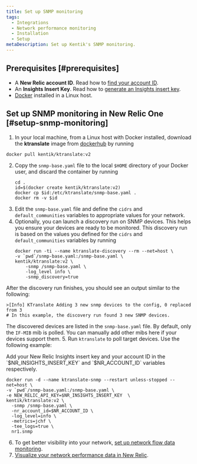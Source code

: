 ```yaml
---
title: Set up SNMP monitoring
tags:
  - Integrations
  - Network performance monitoring
  - Installation
  - Setup
metaDescription: Set up Kentik's SNMP monitoring.
---
```


## Prerequisites [#prerequisites]

- A **New Relic account ID**. Read how to [find your account ID](https://docs.newrelic.com/docs/accounts/accounts-billing/account-setup/account-id/).
- An **Insights Insert Key**. Read how to [generate an Insights insert key](https://docs.newrelic.com/docs/apis/intro-apis/new-relic-api-keys/#insights-insert-key).
- [Docker](https://docs.docker.com/engine/install/) installed in a Linux host.

## Set up SNMP monitoring in New Relic One [#setup-snmp-monitoring]

1. In your local machine, from a Linux host with Docker installed, download the **ktranslate** image from [dockerhub](https://hub.docker.com/) by running 
  ```shell
  docker pull kentik/ktranslate:v2
  ```
2. Copy the `snmp-base.yaml` file to the local `$HOME` directory of your Docker user, and discard the container by running
    ```shell
    cd .
    id=$(docker create kentik/ktranslate:v2)
    docker cp $id:/etc/ktranslate/snmp-base.yaml .
    docker rm -v $id
    ```
3. Edit the `snmp-base.yaml` file and define the `cidrs` and `default_communities` variables to appropriate values for your network.
4. Optionally, you can launch a discovery run on SNMP devices. This helps you ensure your devices are ready to be monitored. This discovery run is based on the values you defined for the `cidrs` and `default_communities` variables by running
    ```shell
    docker run -ti --name ktranslate-discovery --rm --net=host \
    -v `pwd`/snmp-base.yaml:/snmp-base.yaml \
    kentik/ktranslate:v2 \
        -snmp /snmp-base.yaml \
        -log_level info \
        -snmp_discovery=true
    ```
  After the discovery run finishes, you should see an output similar to the following:
  ```shell
  >[Info] KTranslate Adding 3 new snmp devices to the config, 0 replaced from 3
  # In this example, the discovery run found 3 new SNMP devices.
  ```
  The discovered devices are listed in the `snmp-base.yaml` file. By default, only the `IF-MIB` mib is polled. You can manually add other mibs here if your devices support them. 
5. Run `ktranslate` to poll target devices. Use the following example:

  <Callout variant="important">
  Add your New Relic Insights insert key and your account ID in the `$NR_INSIGHTS_INSERT_KEY` and `$NR_ACCOUNT_ID` variables respectively.
  </Callout>

  ```shell
  docker run -d --name ktranslate-snmp --restart unless-stopped --net=host \
  -v `pwd`/snmp-base.yaml:/snmp-base.yaml \
  -e NEW_RELIC_API_KEY=$NR_INSIGHTS_INSERT_KEY  \
  kentik/ktranslate:v2 \
    -snmp /snmp-base.yaml \
    -nr_account_id=$NR_ACCOUNT_ID \
    -log_level=info \
    -metrics=jchf \
    -tee_logs=true \
    nr1.snmp 
  ```
6. To get better visibility into your network, [set up network flow data monitoring](/docs/network-performance-monitoring/setup-performance-monitoring/network-flow-monitoring).
7. [Visualize your network performance data in New Relic](/docs/network-performance-monitoring/monitoring-network-data/visualize-network-data).
